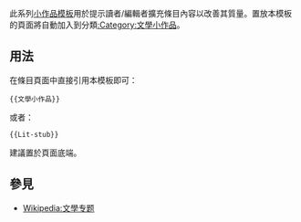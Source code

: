 <noinclude>{{template doc page viewed directly}}</noinclude>

此系列[[:Category:小作品模板|小作品模板]]用於提示讀者/編輯者擴充條目內容以改善其質量。置放本模板的頁面將自動加入到分類[[:Category:文學小作品]]。
== 用法 ==
在條目頁面中直接引用本模板即可：
<pre>{{文學小作品}}
</pre>
或者：
<pre>{{Lit-stub}}
</pre>
建議置於頁面底端。
== 參見 ==
* [[Wikipedia:文學专题]]